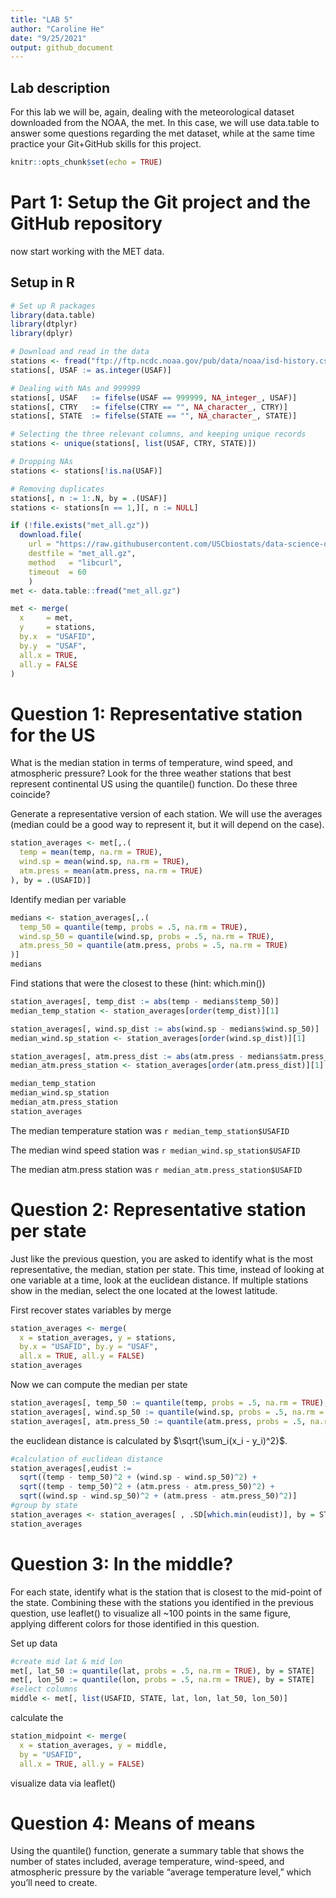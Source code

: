 ```yaml
---
title: "LAB 5"
author: "Caroline He"
date: "9/25/2021"
output: github_document
---
```


## Lab description
For this lab we will be, again, dealing with the meteorological dataset downloaded from the NOAA, the met. In this case, we will use data.table to answer some questions regarding the met dataset, while at the same time practice your Git+GitHub skills for this project.

```r
knitr::opts_chunk$set(echo = TRUE)
```

# Part 1: Setup the Git project and the GitHub repository
now start working with the MET data.

## Setup in R
```r
# Set up R packages
library(data.table)
library(dtplyr)
library(dplyr)
```

```r
# Download and read in the data
stations <- fread("ftp://ftp.ncdc.noaa.gov/pub/data/noaa/isd-history.csv")
stations[, USAF := as.integer(USAF)]

# Dealing with NAs and 999999
stations[, USAF   := fifelse(USAF == 999999, NA_integer_, USAF)]
stations[, CTRY   := fifelse(CTRY == "", NA_character_, CTRY)]
stations[, STATE  := fifelse(STATE == "", NA_character_, STATE)]

# Selecting the three relevant columns, and keeping unique records
stations <- unique(stations[, list(USAF, CTRY, STATE)])

# Dropping NAs
stations <- stations[!is.na(USAF)]

# Removing duplicates
stations[, n := 1:.N, by = .(USAF)]
stations <- stations[n == 1,][, n := NULL]
```

```r
if (!file.exists("met_all.gz"))
  download.file(
    url = "https://raw.githubusercontent.com/USCbiostats/data-science-data/master/02_met/met_all.gz",
    destfile = "met_all.gz",
    method   = "libcurl",
    timeout  = 60
    )
met <- data.table::fread("met_all.gz")
```

```r
met <- merge(
  x     = met,
  y     = stations,
  by.x  = "USAFID",
  by.y  = "USAF",
  all.x = TRUE,
  all.y = FALSE
)
```

# Question 1: Representative station for the US
What is the median station in terms of temperature, wind speed, and atmospheric pressure? Look for the three weather stations that best represent continental US using the quantile() function. Do these three coincide?

Generate a representative version of each station. We will use the averages (median could be a good way to represent it, but it will depend on the case).
```r
station_averages <- met[,.(
  temp = mean(temp, na.rm = TRUE),
  wind.sp = mean(wind.sp, na.rm = TRUE),
  atm.press = mean(atm.press, na.rm = TRUE)
), by = .(USAFID)]
```

Identify median per variable
```r
medians <- station_averages[,.(
  temp_50 = quantile(temp, probs = .5, na.rm = TRUE),
  wind.sp_50 = quantile(wind.sp, probs = .5, na.rm = TRUE),
  atm.press_50 = quantile(atm.press, probs = .5, na.rm = TRUE)
)]
medians
```

Find stations that were the closest to these (hint: which.min())
```r
station_averages[, temp_dist := abs(temp - medians$temp_50)]
median_temp_station <- station_averages[order(temp_dist)][1] 

station_averages[, wind.sp_dist := abs(wind.sp - medians$wind.sp_50)]
median_wind.sp_station <- station_averages[order(wind.sp_dist)][1] 

station_averages[, atm.press_dist := abs(atm.press - medians$atm.press_50)]
median_atm.press_station <- station_averages[order(atm.press_dist)][1] 

median_temp_station
median_wind.sp_station
median_atm.press_station
station_averages
```
The median temperature station was `r median_temp_station$USAFID`

The median wind speed station was `r median_wind.sp_station$USAFID`

The median atm.press station was `r median_atm.press_station$USAFID`


# Question 2: Representative station per state
Just like the previous question, you are asked to identify what is the most representative, the median, station per state. This time, instead of looking at one variable at a time, look at the euclidean distance. If multiple stations show in the median, select the one located at the lowest latitude.

First recover states variables by merge
```r
station_averages <- merge(
  x = station_averages, y = stations, 
  by.x = "USAFID", by.y = "USAF",
  all.x = TRUE, all.y = FALSE)
station_averages
```

Now we can compute the median per state
```r
station_averages[, temp_50 := quantile(temp, probs = .5, na.rm = TRUE), by = STATE]
station_averages[, wind.sp_50 := quantile(wind.sp, probs = .5, na.rm = TRUE), by = STATE]
station_averages[, atm.press_50 := quantile(atm.press, probs = .5, na.rm = TRUE), by = STATE]
```

the euclidean distance is calculated by $\sqrt{\sum_i(x_i - y_i)^2}$.
```r
#calculation of euclidean distance
station_averages[,eudist := 
  sqrt((temp - temp_50)^2 + (wind.sp - wind.sp_50)^2) + 
  sqrt((temp - temp_50)^2 + (atm.press - atm.press_50)^2) +
  sqrt((wind.sp - wind.sp_50)^2 + (atm.press - atm.press_50)^2)]
#group by state
station_averages <- station_averages[ , .SD[which.min(eudist)], by = STATE]
station_averages
```



# Question 3: In the middle?
For each state, identify what is the station that is closest to the mid-point of the state. Combining these with the stations you identified in the previous question, use leaflet() to visualize all ~100 points in the same figure, applying different colors for those identified in this question.

Set up data
```r
#create mid lat & mid lon
met[, lat_50 := quantile(lat, probs = .5, na.rm = TRUE), by = STATE]
met[, lon_50 := quantile(lon, probs = .5, na.rm = TRUE), by = STATE]
#select columns
middle <- met[, list(USAFID, STATE, lat, lon, lat_50, lon_50)]
```
calculate the
```r
station_midpoint <- merge(
  x = station_averages, y = middle, 
  by = "USAFID",
  all.x = TRUE, all.y = FALSE)
```
visualize data via leaflet()


# Question 4: Means of means
Using the quantile() function, generate a summary table that shows the number of states included, average temperature, wind-speed, and atmospheric pressure by the variable “average temperature level,” which you’ll need to create.
```r

```